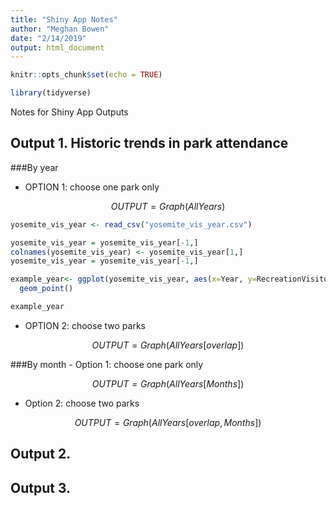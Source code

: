 ```yaml
---
title: "Shiny App Notes"
author: "Meghan Bowen"
date: "2/14/2019"
output: html_document
---
```


```r
knitr::opts_chunk$set(echo = TRUE)
```

```r

library(tidyverse)

```


Notes for Shiny App Outputs

## Output 1. Historic trends in park attendance

###By year

- OPTION 1: choose one park only

$$OUTPUT = Graph(AllYears)$$

```r

yosemite_vis_year <- read_csv("yosemite_vis_year.csv") 

yosemite_vis_year = yosemite_vis_year[-1,]
colnames(yosemite_vis_year) <- yosemite_vis_year[1,]
yosemite_vis_year = yosemite_vis_year[-1,]

example_year<- ggplot(yosemite_vis_year, aes(x=Year, y=RecreationVisitors))+
  geom_point()

example_year

```


- OPTION 2: choose two parks

$$OUTPUT = Graph(AllYears[overlap])$$

###By month
- Option 1: choose one park only

$$OUTPUT = Graph(AllYears[Months])$$

- Option 2: choose two parks

$$OUTPUT = Graph(AllYears[overlap,Months])$$

## Output 2.

## Output 3. 
